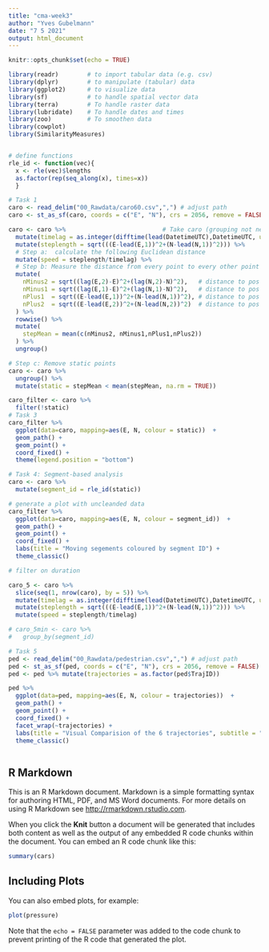 ```yaml
---
title: "cma-week3"
author: "Yves Gubelmann"
date: "7 5 2021"
output: html_document
---
```


```r
knitr::opts_chunk$set(echo = TRUE)

library(readr)        # to import tabular data (e.g. csv)
library(dplyr)        # to manipulate (tabular) data
library(ggplot2)      # to visualize data
library(sf)           # to handle spatial vector data
library(terra)        # To handle raster data
library(lubridate)    # To handle dates and times
library(zoo)          # To smoothen data
library(cowplot)
library(SimilarityMeasures)


# define functions
rle_id <- function(vec){
  x <- rle(vec)$lengths
  as.factor(rep(seq_along(x), times=x))
  }

```


```r
# Task 1
caro <- read_delim("00_Rawdata/caro60.csv",",") # adjust path
caro <- st_as_sf(caro, coords = c("E", "N"), crs = 2056, remove = FALSE)

caro <- caro %>%                           # Take caro (grouping not needed)
  mutate(timelag = as.integer(difftime(lead(DatetimeUTC),DatetimeUTC, units = "secs"))) %>% 
  mutate(steplength = sqrt(((E-lead(E,1))^2+(N-lead(N,1))^2))) %>%
  # Step a:  calculate the following Euclidean distance
  mutate(speed = steplength/timelag) %>% 
  # Step b: Measure the distance from every point to every other point within this temporal window
  mutate( 
    nMinus2 = sqrt((lag(E,2)-E)^2+(lag(N,2)-N)^2),   # distance to pos -30 minutes
    nMinus1 = sqrt((lag(E,1)-E)^2+(lag(N,1)-N)^2),   # distance to pos -15 minutes
    nPlus1  = sqrt((E-lead(E,1))^2+(N-lead(N,1))^2), # distance to pos +15 mintues
    nPlus2  = sqrt((E-lead(E,2))^2+(N-lead(N,2))^2)  # distance to pos +30 minutes
  ) %>% 
  rowwise() %>%
  mutate(
    stepMean = mean(c(nMinus2, nMinus1,nPlus1,nPlus2))
  ) %>%
  ungroup() 

# Step c: Remove static points
caro <- caro %>% 
  ungroup() %>%
  mutate(static = stepMean < mean(stepMean, na.rm = TRUE))

caro_filter <- caro %>%
  filter(!static)
# Task 3
caro_filter %>%
  ggplot(data=caro, mapping=aes(E, N, colour = static))  +
  geom_path() +
  geom_point() +
  coord_fixed() +
  theme(legend.position = "bottom")
```


```r
# Task 4: Segment-based analysis
caro <- caro %>%
  mutate(segment_id = rle_id(static))

# generate a plot with uncleanded data
caro_filter %>%
  ggplot(data=caro, mapping=aes(E, N, colour = segment_id))  +
  geom_path() +
  geom_point() +
  coord_fixed() +
  labs(title = "Moving segements coloured by segment ID") + 
  theme_classic()

# filter on duration

caro_5 <- caro %>% 
  slice(seq(1, nrow(caro), by = 5)) %>% 
  mutate(timelag = as.integer(difftime(lead(DatetimeUTC),DatetimeUTC, units = "secs"))) %>% 
  mutate(steplength = sqrt(((E-lead(E,1))^2+(N-lead(N,1))^2))) %>% 
  mutate(speed = steplength/timelag)

# caro_5min <- caro %>% 
#   group_by(segment_id)
```

```r
# Task 5
ped <- read_delim("00_Rawdata/pedestrian.csv",",") # adjust path
ped <- st_as_sf(ped, coords = c("E", "N"), crs = 2056, remove = FALSE)
ped <- ped %>% mutate(trajectories = as.factor(ped$TrajID)) 

ped %>%
  ggplot(data=ped, mapping=aes(E, N, colour = trajectories))  +
  geom_path() +
  geom_point() +
  coord_fixed() +
  facet_wrap(~trajectories) +
  labs(title = "Visual Comparision of the 6 trajectories", subtitle = "Each subplot is shown i a different graph") + 
  theme_classic()
```

```r

```

## R Markdown

This is an R Markdown document. Markdown is a simple formatting syntax for authoring HTML, PDF, and MS Word documents. For more details on using R Markdown see <http://rmarkdown.rstudio.com>.

When you click the **Knit** button a document will be generated that includes both content as well as the output of any embedded R code chunks within the document. You can embed an R code chunk like this:

```r
summary(cars)
```

## Including Plots

You can also embed plots, for example:

```r
plot(pressure)
```

Note that the `echo = FALSE` parameter was added to the code chunk to prevent printing of the R code that generated the plot.
